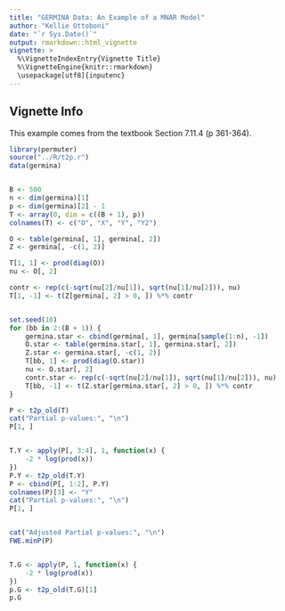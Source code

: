```yaml
---
title: "GERMINA Data: An Example of a MNAR Model"
author: "Kellie Ottoboni"
date: "`r Sys.Date()`"
output: rmarkdown::html_vignette
vignette: >
  %\VignetteIndexEntry{Vignette Title}
  %\VignetteEngine{knitr::rmarkdown}
  \usepackage[utf8]{inputenc}
---
```


## Vignette Info

This example comes from the textbook Section 7.11.4 (p 361-364).

```r
library(permuter)
source("../R/t2p.r")
data(germina)


B <- 500
n <- dim(germina)[1]
p <- dim(germina)[2] - 1
T <- array(0, dim = c((B + 1), p))
colnames(T) <- c("O", "X", "Y", "Y2")

O <- table(germina[, 1], germina[, 2])
Z <- germina[, -c(1, 2)]

T[1, 1] <- prod(diag(O))
nu <- O[, 2]

contr <- rep(c(-sqrt(nu[2]/nu[1]), sqrt(nu[1]/nu[2])), nu)
T[1, -1] <- t(Z[germina[, 2] > 0, ]) %*% contr


set.seed(10)
for (bb in 2:(B + 1)) {
    germina.star <- cbind(germina[, 1], germina[sample(1:n), -1])
    O.star <- table(germina.star[, 1], germina.star[, 2])
    Z.star <- germina.star[, -c(1, 2)]
    T[bb, 1] <- prod(diag(O.star))
    nu <- O.star[, 2]
    contr.star <- rep(c(-sqrt(nu[2]/nu[1]), sqrt(nu[1]/nu[2])), nu)
    T[bb, -1] <- t(Z.star[germina.star[, 2] > 0, ]) %*% contr
}

P <- t2p_old(T)
cat("Partial p-values:", "\n")
P[1, ]


T.Y <- apply(P[, 3:4], 1, function(x) {
    -2 * log(prod(x))
})
P.Y <- t2p_old(T.Y)
P <- cbind(P[, 1:2], P.Y)
colnames(P)[3] <- "Y"
cat("Partial p-values:", "\n")
P[1, ]


cat("Adjusted Partial p-values:", "\n")
FWE.minP(P)


T.G <- apply(P, 1, function(x) {
    -2 * log(prod(x))
})
p.G <- t2p_old(T.G)[1]
p.G

 


```
